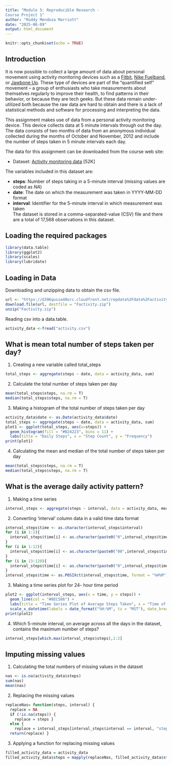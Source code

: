 ```yaml
---
title: "Module 5: Reproducible Research -
Course Project 1"
author: "Roddy Mendoza Marriott"
date: "2025-06-09"
output: html_document
---
```

```r
knitr::opts_chunk$set(echo = TRUE)
```


## Introduction

It is now possible to collect a large amount of data about personal movement using activity monitoring devices such as a [Fitbit](https://www.fitbit.com/home), [Nike Fuelband](https://www.nike.com/us/en_us/c/nikeplus-fuelband), or [Jawbone Up](https://jawbone.com/up). These type of devices are part of the “quantified self” movement – a group of enthusiasts who take measurements about themselves regularly to improve their health, to find patterns in their behavior, or because they are tech geeks. But these data remain under-utilized both because the raw data are hard to obtain and there is a lack of statistical methods and software for processing and interpreting the data.

This assignment makes use of data from a personal activity monitoring device. This device collects data at 5 minute intervals through out the day. The data consists of two months of data from an anonymous individual collected during the months of October and November, 2012 and include the number of steps taken in 5 minute intervals each day.

The data for this assignment can be downloaded from the course web site:

* Dataset: [Activity monitoring data](https://d396qusza40orc.cloudfront.net/repdata%2Fdata%2Factivity.zip) [52K]

The variables included in this dataset are:

- **steps**: Number of steps taking in a 5-minute interval (missing values are coded as *NA*) </br>
- **date**: The date on which the measurement was taken in YYYY-MM-DD format </br>
- **interval**: Identifier for the 5-minute interval in which measurement was taken </br>
The dataset is stored in a comma-separated-value (CSV) file and there are a total of 17,568 observations in this dataset.



## Loading the required packages

```r
library(data.table)
library(ggplot2)
library(scales)
library(lubridate)
```


## Loading in Data

Downloading and unzipping data to obtain the csv file.
```r
url <- "https://d396qusza40orc.cloudfront.net/repdata%2Fdata%2Factivity.zip"
download.file(url, destfile = "Factivity.zip")
unzip("Factivity.zip")
```

Reading csv into a data.table.
```r
activity_data <-fread("activity.csv")
```


## What is mean total number of steps taken per day?

1. Creating a new variable called total_steps
```r
total_steps <- aggregate(steps ~ date, data = activity_data, sum)
```

2. Calculate the total number of steps taken per day


```r
mean(total_steps$steps, na.rm = T)
median(total_steps$steps, na.rm = T)
```

3. Making a histogram of the total number of steps taken per day

```r
activity_data$date <- as.Date(activity_data$date)
total_steps <- aggregate(steps ~ date, data = activity_data, sum)
plot1 <- ggplot(total_steps, aes(x=steps)) +
  geom_histogram(fill = "#B24223", bins = 11) +
  labs(title = "Daily Steps", x = "Step Count", y = "Frequency")
print(plot1)
```


4. Calculating the mean and median of the total number of steps taken per day

```r
mean(total_steps$steps, na.rm = T)
median(total_steps$steps, na.rm = T)
```



## What is the average daily activity pattern?


1. Making a time series 

```r
interval_steps <- aggregate(steps ~ interval, data = activity_data, mean)
```


2. Converting 'interval' column data in a valid time data format

```r
interval_steps$time <- as.character(interval_steps$interval)
for (i in 1:2){
  interval_steps$time[i] <- as.character(paste0("0",interval_steps$time[i]))
}
for (i in 1:12){
  interval_steps$time[i] <- as.character(paste0("00",interval_steps$time[i]))
}
for (i in 13:120){
  interval_steps$time[i] <- as.character(paste0("0",interval_steps$time[i]))
}
interval_steps$time <- as.POSIXct(interval_steps$time, format = "%H%M")
```


3. Making a time series plot for 24- hour time period

```r
plot2 <- ggplot(interval_steps, aes(x = time, y = steps)) +
  geom_line(col = "#8EC586") +
  labs(title = "Time Series Plot of Average Steps Taken", x = "Time of Day", y = "Steps") +
  scale_x_datetime(labels = date_format("%H:%M", tz = "MST"), date_breaks = "4 hours")
print(plot2)
```


4. Which 5-minute interval, on average across all the days in the dataset, contains the maximum number of steps?

```r
interval_steps[which.max(interval_steps$steps),1:2]
```


## Imputing missing values

1. Calculating the total numbers of missing values in the dataset

```r
nas <- is.na(activity_data$steps)
sum(nas)
mean(nas)
```


2. Replacing the missing values

```r
replaceNas= function(steps, interval) {
  replace = NA
  if (!is.na(steps)) { 
    replace = steps } 
  else { 
    replace = interval_steps[interval_steps$interval == interval, "steps"]}
  return(replace) }
```


3. Applying a function for replacing missing values

```r
filled_activity_data = activity_data
filled_activity_data$steps = mapply(replaceNas, filled_activity_data$steps, filled_activity_data$interval)
```

